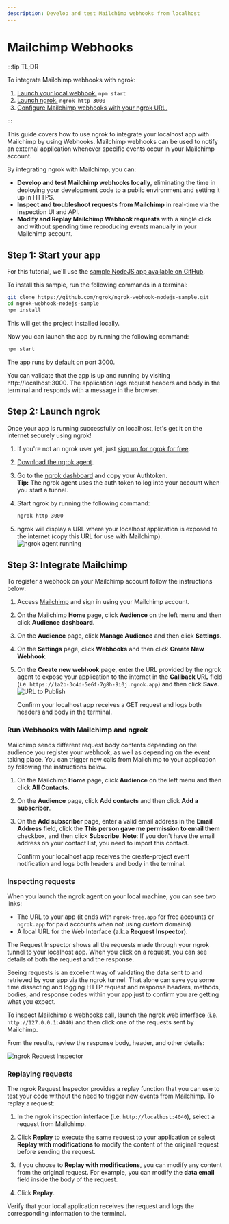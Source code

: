```yaml
---
description: Develop and test Mailchimp webhooks from localhost
---
```


# Mailchimp Webhooks

:::tip TL;DR

To integrate Mailchimp webhooks with ngrok:

1. [Launch your local webhook.](#start-your-app) `npm start`
1. [Launch ngrok.](#start-ngrok) `ngrok http 3000`
1. [Configure Mailchimp webhooks with your ngrok URL.](#setup-webhook)

:::

This guide covers how to use ngrok to integrate your localhost app with Mailchimp by using Webhooks.
Mailchimp webhooks can be used to notify an external application whenever specific events occur in your Mailchimp account.

By integrating ngrok with Mailchimp, you can:

- **Develop and test Mailchimp webhooks locally**, eliminating the time in deploying your development code to a public environment and setting it up in HTTPS.
- **Inspect and troubleshoot requests from Mailchimp** in real-time via the inspection UI and API.
- **Modify and Replay Mailchimp Webhook requests** with a single click and without spending time reproducing events manually in your Mailchimp account.

## **Step 1**: Start your app

For this tutorial, we'll use the [sample NodeJS app available on GitHub](https://github.com/ngrok/ngrok-webhook-nodejs-sample).

To install this sample, run the following commands in a terminal:

```bash
git clone https://github.com/ngrok/ngrok-webhook-nodejs-sample.git
cd ngrok-webhook-nodejs-sample
npm install
```

This will get the project installed locally.

Now you can launch the app by running the following command:

```bash
npm start
```

The app runs by default on port 3000.

You can validate that the app is up and running by visiting http://localhost:3000. The application logs request headers and body in the terminal and responds with a message in the browser.

## **Step 2**: Launch ngrok

Once your app is running successfully on localhost, let's get it on the internet securely using ngrok!

1. If you're not an ngrok user yet, just [sign up for ngrok for free](https://ngrok.com/signup).

1. [Download the ngrok agent](https://download.ngrok.com).

1. Go to the [ngrok dashboard](https://dashboard.ngrok.com) and copy your Authtoken. <br />
   **Tip:** The ngrok agent uses the auth token to log into your account when you start a tunnel.
1. Start ngrok by running the following command:

   ```bash
   ngrok http 3000
   ```

1. ngrok will display a URL where your localhost application is exposed to the internet (copy this URL for use with Mailchimp).
   ![ngrok agent running](/img/integrations/launch_ngrok_tunnel.png)

## **Step 3**: Integrate Mailchimp

To register a webhook on your Mailchimp account follow the instructions below:

1. Access [Mailchimp](https://https://mailchimp.com/) and sign in using your Mailchimp account.

1. On the Mailchimp **Home** page, click **Audience** on the left menu and then click **Audience dashboard**.

1. On the **Audience** page, click **Manage Audience** and then click **Settings**.

1. On the **Settings** page, click **Webhooks** and then click **Create New Webhook**.

1. On the **Create new webhook** page, enter the URL provided by the ngrok agent to expose your application to the internet in the **Callback URL** field (i.e. `https://1a2b-3c4d-5e6f-7g8h-9i0j.ngrok.app`) and then click **Save**.
   ![URL to Publish](img/ngrok_url_configuration_mailchimp.png)

   Confirm your localhost app receives a GET request and logs both headers and body in the terminal.

### Run Webhooks with Mailchimp and ngrok

Mailchimp sends different request body contents depending on the audience you register your webhook, as well as depending on the event taking place.
You can trigger new calls from Mailchimp to your application by following the instructions below.

1. On the Mailchimp **Home** page, click **Audience** on the left menu and then click **All Contacts**.

1. On the **Audience** page, click **Add contacts** and then click **Add a subscriber**.

1. On the **Add subscriber** page, enter a valid email address in the **Email Address** field, click the **This person gave me permission to email them** checkbox, and then click **Subscribe**.
   **Note**: If you don't have the email address on your contact list, you need to import this contact.

   Confirm your localhost app receives the create-project event notification and logs both headers and body in the terminal.

### Inspecting requests

When you launch the ngrok agent on your local machine, you can see two links:

- The URL to your app (it ends with `ngrok-free.app` for free accounts or `ngrok.app` for paid accounts when not using custom domains)
- A local URL for the Web Interface (a.k.a **Request Inspector**).

The Request Inspector shows all the requests made through your ngrok tunnel to your localhost app. When you click on a request, you can see details of both the request and the response.

Seeing requests is an excellent way of validating the data sent to and retrieved by your app via the ngrok tunnel. That alone can save you some time dissecting and logging HTTP request and response headers, methods, bodies, and response codes within your app just to confirm you are getting what you expect.

To inspect Mailchimp's webhooks call, launch the ngrok web interface (i.e. `http://127.0.0.1:4040`) and then click one of the requests sent by Mailchimp.

From the results, review the response body, header, and other details:

![ngrok Request Inspector](img/ngrok_introspection_mailchimp_webhooks.png)

### Replaying requests

The ngrok Request Inspector provides a replay function that you can use to test your code without the need to trigger new events from Mailchimp. To replay a request:

1. In the ngrok inspection interface (i.e. `http://localhost:4040`), select a request from Mailchimp.

1. Click **Replay** to execute the same request to your application or select **Replay with modifications** to modify the content of the original request before sending the request.

1. If you choose to **Replay with modifications**, you can modify any content from the original request. For example, you can modify the **data email** field inside the body of the request.

1. Click **Replay**.

Verify that your local application receives the request and logs the corresponding information to the terminal.
